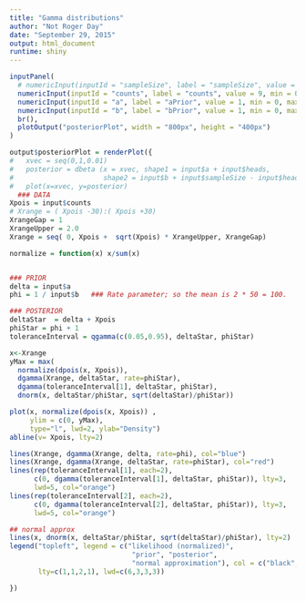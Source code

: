 ```yaml
---
title: "Gamma distributions"
author: "Not Roger Day"
date: "September 29, 2015"
output: html_document
runtime: shiny
---
```



```r
inputPanel(
  # numericInput(inputId = "sampleSize", label = "sampleSize", value = 12, min = 1, max=20, step = 1),
  numericInput(inputId = "counts", label = "counts", value = 9, min = 0, max=20, step = 1),
  numericInput(inputId = "a", label = "aPrior", value = 1, min = 0, max=25, step = 1),
  numericInput(inputId = "b", label = "bPrior", value = 1, min = 0, max=25, step = 1),
  br(),
  plotOutput("posteriorPlot", width = "800px", height = "400px")
)

output$posteriorPlot = renderPlot({
#   xvec = seq(0,1,0.01)
#   posterior = dbeta (x = xvec, shape1 = input$a + input$heads,
#                      shape2 = input$b + input$sampleSize - input$heads)
#   plot(x=xvec, y=posterior)
  ### DATA
Xpois = input$counts
# Xrange = ( Xpois -30):( Xpois +30)
XrangeGap = 1
XrangeUpper = 2.0
Xrange = seq( 0, Xpois +  sqrt(Xpois) * XrangeUpper, XrangeGap)

normalize = function(x) x/sum(x)


### PRIOR
delta = input$a
phi = 1 / input$b   ### Rate parameter; so the mean is 2 * 50 = 100.

### POSTERIOR
deltaStar  = delta + Xpois
phiStar = phi + 1
toleranceInterval = qgamma(c(0.05,0.95), deltaStar, phiStar)

x<-Xrange
yMax = max(
  normalize(dpois(x, Xpois)),
  dgamma(Xrange, deltaStar, rate=phiStar), 
  dgamma(toleranceInterval[1], deltaStar, phiStar),
  dnorm(x, deltaStar/phiStar, sqrt(deltaStar)/phiStar))

plot(x, normalize(dpois(x, Xpois)) , 
     ylim = c(0, yMax),
     type="l", lwd=2, ylab="Density")
abline(v= Xpois, lty=2)

lines(Xrange, dgamma(Xrange, delta, rate=phi), col="blue")
lines(Xrange, dgamma(Xrange, deltaStar, rate=phiStar), col="red")
lines(rep(toleranceInterval[1], each=2),
      c(0, dgamma(toleranceInterval[1], deltaStar, phiStar)), lty=3,
      lwd=5, col="orange")
lines(rep(toleranceInterval[2], each=2),
      c(0, dgamma(toleranceInterval[2], deltaStar, phiStar)), lty=3,
      lwd=5, col="orange")

## normal approx
lines(x, dnorm(x, deltaStar/phiStar, sqrt(deltaStar)/phiStar), lty=2)
legend("topleft", legend = c("likelihood (normalized)",
                              "prior", "posterior",
                              "normal approximation"), col = c("black", "blue", "red", "black"),
       lty=c(1,1,2,1), lwd=c(6,3,3,3))

})

```


